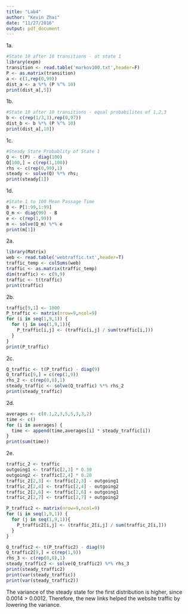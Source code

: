 ```yaml
---
title: "Lab4"
author: "Kevin Zhai"
date: "11/27/2016"
output: pdf_document
---
```

1a.
```r
#State 10 after 10 transitions - at state 1
library(expm)
transition <- read.table('markov100.txt',header=F)
P <- as.matrix(transition)
a <- c(1,rep(0,99))
dist_a <- a %*% (P %^% 10)
print(dist_a[,5])
```
1b.
```r
#State 10 after 10 transitions - equal probabilites of 1,2,3
b <- c(rep(1/3,3),rep(0,97))
dist_b <- b %*% (P %^% 10)
print(dist_a[,10])
```
1c.
```r
#Steady State Probablity of State 1
Q <- t(P) - diag(100)
Q[100,] = c(rep(1,100))
rhs <- c(rep(0,99),1)
steady <- solve(Q) %*% rhs;
print(steady[1])
```
1d.
```r
#State 1 to 100 Mean Passage Time
B <- P[1:99,1:99]
Q_m <- diag(99) - B
e <- c(rep(1,99))
m <- solve(Q_m) %*% e
print(m[1])
```

2a.
```r
library(Matrix)
web <- read.table('webtraffic.txt',header=T)
traffic_temp <- colSums(web)
traffic <- as.matrix(traffic_temp)
dim(traffic) <- c(9,9)
traffic <- t(traffic)
print(traffic)
```

2b.
```r
traffic[9,1] <- 1000
P_traffic <- matrix(nrow=9,ncol=9)
for (i in seq(1,9,1)) {
  for (j in seq(1,9,1)){
    P_traffic[i,j] <- (traffic[i,j] / sum(traffic[i,]))
  }
}
print(P_traffic)
```

2c.
```r
Q_traffic <- t(P_traffic) - diag(9)
Q_traffic[9,] = c(rep(1,9))
rhs_2 <- c(rep(0,8),1)
steady_traffic <- solve(Q_traffic) %*% rhs_2
print(steady_traffic)
```

2d.
```r
averages <- c(0.1,2,3,5,5,3,3,2)
time <- c()
for (i in averages) {
  time <- append(time,averages[i] * steady_traffic[i])
}
print(sum(time))
```

2e.
```r
traffic_2 <- traffic
outgoing1 <- traffic[2,3] * 0.30
outgoing2 <- traffic[2,4] * 0.20
traffic_2[2,3] <- traffic[2,3] - outgoing1
traffic_2[2,4] <- traffic[2,4] - outgoing2
traffic_2[2,6] <- traffic[2,6] + outgoing1
traffic_2[2,7] <- traffic[2,7] + outgoing2

P_traffic2 <- matrix(nrow=9,ncol=9)
for (i in seq(1,9,1)) {
  for (j in seq(1,9,1)){
    P_traffic2[i,j] <- (traffic_2[i,j] / sum(traffic_2[i,]))
  }
}

Q_traffic2 <- t(P_traffic2) - diag(9)
Q_traffic2[9,] = c(rep(1,9))
rhs_3 <- c(rep(0,8),1)
steady_traffic2 <- solve(Q_traffic2) %*% rhs_3
print(steady_traffic2)
print(var(steady_traffic))
print(var(steady_traffic2))
```
The variance of the steady state for the first distribution is higher, since 0.0014 > 0.0012. Therefore, the new links helped the website traffic by lowering the variance. 
